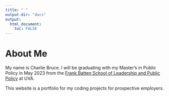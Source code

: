 ```yaml
---
title: " "
output-dir: "docs"
output: 
  html_document:
    toc: FALSE
---
```


#
#
#
#
#
# About Me

My name is Charlie Bruce. I will be graduating with my Master's in Public Policy in May 2023 from the [Frank Batten School of Leadership and Public Policy](https://batten.virginia.edu/) at UVA.

This website is a portfolio for my coding projects for prospective employers.



